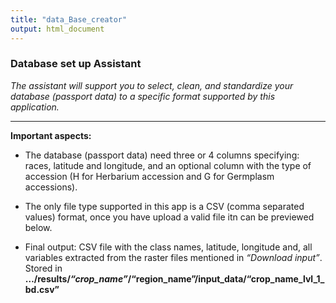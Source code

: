 ```yaml
---
title: "data_Base_creator"
output: html_document
---
```



### **Database set up Assistant**

*The assistant will support you to select, clean, and standardize your database (passport data) to a specific format supported by this application.*

***

**Important aspects:**

* The database (passport data) need three or 4 columns specifying: races, latitude and longitude, and an optional column with the type of accession (H for Herbarium accession and G for Germplasm accessions).


* The only file type supported in this app is a CSV (comma separated values) format, once you have upload a valid file itn can be previewed below.

* Final output: CSV file with the class names, latitude, longitude and, all variables extracted from the raster files mentioned in *"Download input"*. Stored in 
**.../results/*"crop\_name"*/"region\_name"/input\_data/"crop\_name\_lvl\_1\_bd.csv"**

